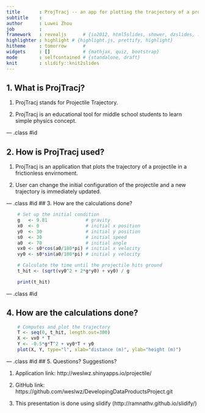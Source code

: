 ```yaml
---
title       : ProjTracj -- an app for plotting the tracjectory of a projectile
subtitle    : 
author      : Luwei Zhou
job         : 
framework   : revealjs      # {io2012, html5slides, shower, dzslides, ...}
highlighter : highlight # {highlight.js, prettify, highlight}
hitheme     : tomorrow      # 
widgets     : []            # {mathjax, quiz, bootstrap}
mode        : selfcontained # {standalone, draft}
knit        : slidify::knit2slides
---
```


## 1. What is ProjTracj?

1. ProjTracj stands for Projectile Trajectory.

2. ProjTracj is an educational tool for middle school students to learn simple physics concept.

--- .class #id 

## 2. How is ProjTracj used? 

1. ProjTracj is an application that plots the trajectory of a projectile in a frictionless envirnoment.

2. User can change the initial configuration of the projectile and a new trajectory is immediately updated.

--- .class #id 
## 3. How are the calculations done?

```r
    # Set up the initial condition
    g   <- 9.81              # gravity
    x0  <- 0                 # initial x position
    y0  <- 30                # initial y position
    s0  <- 30                # initial speed
    a0  <- 70                # initial angle
    vx0 <- s0*cos(a0/180*pi) # initial x velocity
    vy0 <- s0*sin(a0/180*pi) # initial y velocity

    # Calculate the time until the projectile hits ground
    t_hit <- (sqrt(vy0^2 + 2*g*y0) + vy0) / g

    print(t_hit)
```


--- .class #id
 
## 4. How are the calculations done?

```r
    # Computes and plot the trajectory
    T <- seq(0, t_hit, length.out=300)
    X <- vx0 * T
    Y <- -0.5*g*T^2 + vy0*T + y0
    plot(X, Y, type="l", xlab="distance (m)", ylab="height (m)")
```

--- .class #id 
## 5. Questions? Suggestions?

1. Application link: http://weslwz.shinyapps.io/projectile/

2. GitHub link: https://github.com/weslwz/DevelopingDataProductsProject.git

3. This presentation is done using slidify (http://ramnathv.github.io/slidify/)


 





